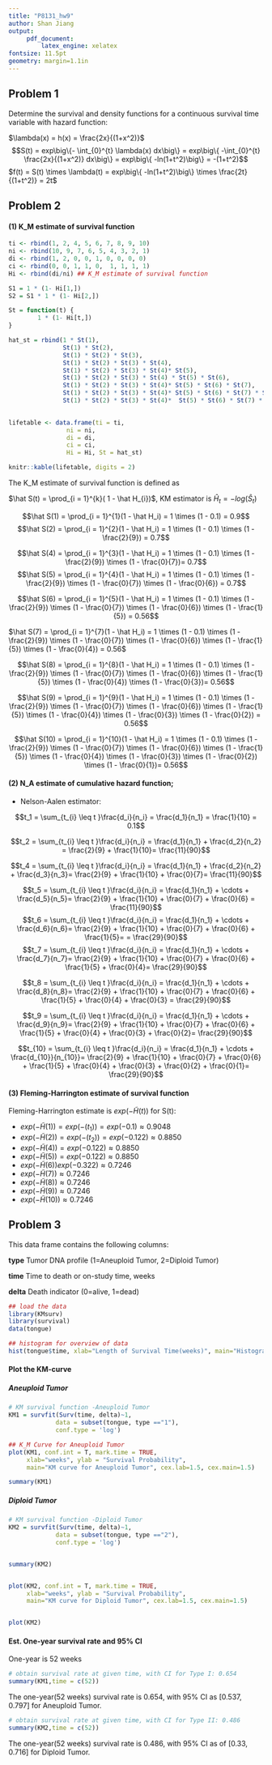 ```yaml
---
title: "P8131_hw9"
author: Shan Jiang 
output:
     pdf_document:
         latex_engine: xelatex
fontsize: 11.5pt
geometry: margin=1.1in 
---
```


## Problem 1

Determine the survival and density functions for a continuous survival time variable with hazard function:

$\lambda(x) = h(x) = \frac{2x}{(1+x^2)}$
$$S(t) = exp\big\{- \int_{0}^{t} \lambda(x) dx\big\} = exp\big\{ -\int_{0}^{t} \frac{2x}{(1+x^2)} dx\big\} = exp\big\{ -ln(1+t^2)\big\} = -(1+t^2)$$ 
$f(t) = S(t) \times \lambda(t) = exp\big\{ -ln(1+t^2)\big\} \times \frac{2t}{(1+t^2)} = 2t$


## Problem 2

#### (1) K_M estimate of survival function 
```r

ti <- rbind(1, 2, 4, 5, 6, 7, 8, 9, 10)
ni <- rbind(10, 9, 7, 6, 5, 4, 3, 2, 1)
di <- rbind(1, 2, 0, 0, 1, 0, 0, 0, 0)
ci <- rbind(0, 0, 1, 1, 0,  1, 1, 1, 1)
Hi <- rbind(di/ni) ## K_M estimate of survival function 

S1 = 1 * (1- Hi[1,])
S2 = S1 * 1 * (1- Hi[2,])

St = function(t) {
        1 * (1- Hi[t,])
}

hat_st = rbind(1 * St(1), 
               St(1) * St(2), 
               St(1) * St(2) * St(3), 
               St(1) * St(2) * St(3) * St(4), 
               St(1) * St(2) * St(3) * St(4)* St(5), 
               St(1) * St(2) * St(3) * St(4) * St(5) * St(6), 
               St(1) * St(2) * St(3) * St(4)* St(5) * St(6) * St(7), 
               St(1) * St(2) * St(3) * St(4)* St(5) * St(6) * St(7) * St(8),
               St(1) * St(2) * St(3) * St(4)*  St(5) * St(6) * St(7) * St(8) * St(9))

        
lifetable <- data.frame(ti = ti, 
                ni = ni, 
                di = di, 
                ci = ci,
                Hi = Hi, St = hat_st)

knitr::kable(lifetable, digits = 2)

```

The K_M estimate of survival function is defined as 

$\hat S(t) = \prod_{i = 1}^{k}( 1 - \hat H_{i})$, $\text{KM estimator is } \hat H_{t} = -log(\hat S_t)$

$$\hat S(1) =  \prod_{i = 1}^{1}(1 - \hat H_i) = 1 \times (1 - 0.1) = 0.9$$
$$\hat S(2) =  \prod_{i = 1}^{2}(1 - \hat H_i) = 1 \times (1 - 0.1) \times (1 - \frac{2}{9}) = 0.7$$

$$\hat S(4) = \prod_{i = 1}^{3}(1 - \hat H_i) = 1 \times (1 - 0.1) \times (1 - \frac{2}{9})  \times (1 - \frac{0}{7})= 0.7$$
$$\hat S(5) =  \prod_{i = 1}^{4}(1 - \hat H_i) = 1 \times (1 - 0.1) \times (1 - \frac{2}{9})  \times (1 - \frac{0}{7}) \times (1 - \frac{0}{6}) = 0.7$$

$$\hat S(6) =  \prod_{i = 1}^{5}(1 - \hat H_i) = 1 \times (1 - 0.1) \times (1 - \frac{2}{9})  \times (1 - \frac{0}{7}) \times (1 - \frac{0}{6}) \times (1 - \frac{1}{5}) = 0.56$$


$\hat S(7) = \prod_{i = 1}^{7}(1 - \hat H_i) = 1 \times (1 - 0.1) \times (1 - \frac{2}{9})  \times (1 - \frac{0}{7}) \times (1 - \frac{0}{6}) \times (1 - \frac{1}{5}) \times (1 - \frac{0}{4}) = 0.56$

$$\hat S(8) = \prod_{i = 1}^{8}(1 - \hat H_i) = 1 \times (1 - 0.1) \times (1 - \frac{2}{9})  \times (1 - \frac{0}{7}) \times (1 - \frac{0}{6}) \times (1 - \frac{1}{5}) \times (1 - \frac{0}{4}) \times (1 - \frac{0}{3})= 0.56$$


$$\hat S(9) = \prod_{i = 1}^{9}(1 - \hat H_i) = 1 \times (1 - 0.1) \times (1 - \frac{2}{9})  \times (1 - \frac{0}{7}) \times (1 - \frac{0}{6}) \times (1 - \frac{1}{5}) \times (1 - \frac{0}{4}) \times (1 - \frac{0}{3})  \times (1 - \frac{0}{2}) = 0.56$$

$$\hat S(10) = \prod_{i = 1}^{10}(1 - \hat H_i) = 1 \times (1 - 0.1) \times (1 - \frac{2}{9})  \times (1 - \frac{0}{7}) \times (1 - \frac{0}{6}) \times (1 - \frac{1}{5}) \times (1 - \frac{0}{4}) \times (1 - \frac{0}{3})  \times (1 - \frac{0}{2})  \times (1 - \frac{0}{1})= 0.56$$

#### (2) N_A estimate of cumulative hazard function;

* Nelson-Aalen estimator:

$$t_1 = \sum_{t_{i} \leq t }\frac{d_i}{n_i} = \frac{d_1}{n_1} = \frac{1}{10} = 0.1$$

$$t_2 = \sum_{t_{i} \leq t }\frac{d_i}{n_i} = \frac{d_1}{n_1} + \frac{d_2}{n_2} = \frac{2}{9} + \frac{1}{10}= \frac{11}{90}$$

$$t_4 = \sum_{t_{i} \leq t }\frac{d_i}{n_i} = \frac{d_1}{n_1} + \frac{d_2}{n_2} + \frac{d_3}{n_3}= \frac{2}{9} + \frac{1}{10} + \frac{0}{7}= \frac{11}{90}$$

$$t_5 = \sum_{t_{i} \leq t }\frac{d_i}{n_i} = \frac{d_1}{n_1} + \cdots + \frac{d_5}{n_5}=  \frac{2}{9} + \frac{1}{10} + \frac{0}{7} + \frac{0}{6} = \frac{11}{90}$$
$$t_6 = \sum_{t_{i} \leq t }\frac{d_i}{n_i} = \frac{d_1}{n_1} + \cdots + \frac{d_6}{n_6}=  \frac{2}{9} + \frac{1}{10} + \frac{0}{7} + \frac{0}{6} + \frac{1}{5}= = \frac{29}{90}$$
$$t_7 = \sum_{t_{i} \leq t }\frac{d_i}{n_i} = \frac{d_1}{n_1} + \cdots + \frac{d_7}{n_7}=  \frac{2}{9} + \frac{1}{10} + \frac{0}{7} + \frac{0}{6} + \frac{1}{5} + \frac{0}{4}= \frac{29}{90}$$

$$t_8 = \sum_{t_{i} \leq t }\frac{d_i}{n_i} = \frac{d_1}{n_1} + \cdots + \frac{d_8}{n_8}=  \frac{2}{9} + \frac{1}{10} + \frac{0}{7} + \frac{0}{6} + \frac{1}{5} + \frac{0}{4} + \frac{0}{3} = \frac{29}{90}$$


$$t_9 = \sum_{t_{i} \leq t }\frac{d_i}{n_i} = \frac{d_1}{n_1} + \cdots + \frac{d_9}{n_9}=  \frac{2}{9} + \frac{1}{10} + \frac{0}{7} + \frac{0}{6} + \frac{1}{5} + \frac{0}{4} + \frac{0}{3}  + \frac{0}{2}= \frac{29}{90}$$


$$t_{10} = \sum_{t_{i} \leq t }\frac{d_i}{n_i} = \frac{d_1}{n_1} + \cdots + \frac{d_{10}}{n_{10}}=  \frac{2}{9} + \frac{1}{10} + \frac{0}{7} + \frac{0}{6} + \frac{1}{5} + \frac{0}{4} + \frac{0}{3}  + \frac{0}{2} + \frac{0}{1}= \frac{29}{90}$$


#### (3) Fleming-Harrington estimate of survival function

Fleming-Harrington estimate is $exp(-\tilde H(t))$ for S(t): 

* $exp(-\tilde H(1)) = exp(-(t_{1}))= exp(-0.1) \approx 0.9048$
* $exp(-\tilde H(2)) = exp(-(t_{2}))= exp(-0.122) \approx 0.8850$
* $exp(-\tilde H(4)) =  exp(-0.122) \approx 0.8850$
* $exp(-\tilde H(5)) = exp(-0.122) \approx 0.8850$
* $exp(-\tilde H(6)) exp(-0.322) \approx 0.7246$
* $exp(-\tilde H(7)) \approx 0.7246$
* $exp(-\tilde H(8))  \approx 0.7246$ 
* $exp(-\tilde H(9))  \approx 0.7246$
* $exp(-\tilde H(10)) \approx 0.7246$


## Problem 3

This data frame contains the following columns:

**type** Tumor DNA profile (1=Aneuploid Tumor, 2=Diploid Tumor) 

**time**  Time to death or on-study time, weeks

**delta** Death indicator (0=alive, 1=dead)

```r
## load the data 
library(KMsurv)
library(survival)
data(tongue)

## histogram for overview of data 
hist(tongue$time, xlab="Length of Survival Time(weeks)", main="Histogram of Survial Time in Patients")

```


####  Plot the KM-curve 

##### Aneuploid Tumor

```r


# KM survival function -Aneuploid Tumor
KM1 = survfit(Surv(time, delta)~1,  
             data = subset(tongue, type =="1"), 
             conf.type = 'log')

## K_M Curve for Aneuploid Tumor
plot(KM1, conf.int = T, mark.time = TRUE,
     xlab="weeks", ylab = "Survival Probability", 
     main="KM curve for Aneuploid Tumor", cex.lab=1.5, cex.main=1.5)

summary(KM1)

```

##### Diploid Tumor

```r

# KM survival function -Diploid Tumor
KM2 = survfit(Surv(time, delta)~1,  
             data = subset(tongue, type =="2"), 
             conf.type = 'log')


summary(KM2)


plot(KM2, conf.int = T, mark.time = TRUE,
     xlab="weeks", ylab = "Survival Probability", 
     main="KM curve for Diploid Tumor", cex.lab=1.5, cex.main=1.5)


plot(KM2)
```

####  Est. One-year survival rate and 95% CI 


One-year is 52 weeks 

```r
# obtain survival rate at given time, with CI for Type I: 0.654
summary(KM1,time = c(52)) 
```


The one-year(52 weeks) survival rate is 0.654, with 95% CI as [0.537, 0.797] for Aneuploid Tumor. 

```r
# obtain survival rate at given time, with CI for Type II: 0.486
summary(KM2,time = c(52)) 
```

The one-year(52 weeks) survival rate is 0.486, with 95% CI as of [0.33, 0.716] for Diploid Tumor.


